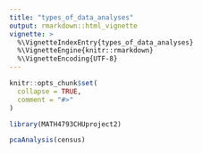 ```yaml
---
title: "types_of_data_analyses"
output: rmarkdown::html_vignette
vignette: >
  %\VignetteIndexEntry{types_of_data_analyses}
  %\VignetteEngine{knitr::rmarkdown}
  %\VignetteEncoding{UTF-8}
---
```


```r
knitr::opts_chunk$set(
  collapse = TRUE,
  comment = "#>"
)
```

```r
library(MATH4793CHUproject2)
```


```r
pcaAnalysis(census)
```


